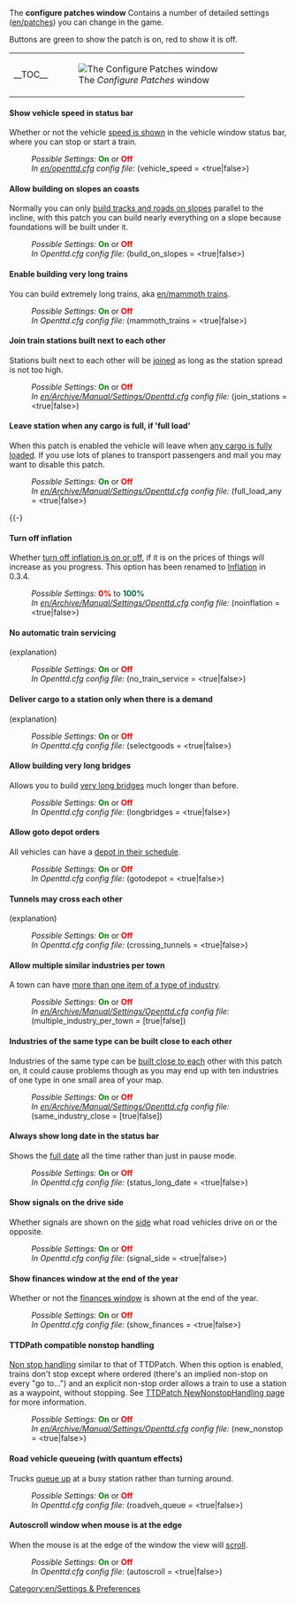 {{en/Historic|Information on this page applies '''for 0.2.0 and 0.2.1'''.
:*for '''0.3.0 to 0.6.3''' - See [[en/Archive/Manual/Settings/Configuring patches]] for information of how to change settings.
:*for '''0.7.0 and later''' - See [[en/Archive/Manual/Settings/Advanced Settings]].}}

The '''configure patches window''' Contains a number of detailed settings ([[en/patches]]) you can change in the game.

Buttons are green to show the patch is on, red to show it is off.
{| align="center"
|- valign="top"
|__TOC__
|[[File:en/Patches-Interface-0.2.0.png|frame|center|The ''Configure Patches'' window]]
|}

==== Show vehicle speed in status bar ====
{{en/Feature|Old|align="right"|text=(since 0.2.0)}}
Whether or not the vehicle [[en/show vehicle speed|speed is shown]] in the vehicle window status bar, where you can stop or start a train.
:''Possible Settings:'' <span style="color:green">'''On'''</span> or <span style="color:red">'''Off'''</span>
:''In [[en/openttd.cfg]] config file:'' (vehicle_speed = <true|false>)
{{en/-}}
==== Allow building on slopes an coasts ====
{{en/Feature|Old|align="right"|text=(since 0.2.0)}}
Normally you can only [[en/build on slopes|build tracks and roads on slopes]] parallel to the incline, with this patch you can build nearly everything on a slope because foundations will be built under it.
:''Possible Settings:'' <span style="color:green">'''On'''</span> or <span style="color:red">'''Off'''</span>
:''In Openttd.cfg config file:'' (build_on_slopes = <true|false>)
{{en/-}}
==== Enable building very long trains ====
{{en/Feature|Old|align="right"|text=(since 0.2.0)}}
You can build extremely long trains, aka [[en/mammoth trains]].
:''Possible Settings:'' <span style="color:green">'''On'''</span> or <span style="color:red">'''Off'''</span>
:''In Openttd.cfg config file:'' (mammoth_trains = <true|false>)
{{en/-}}
==== Join train stations built next to each other ====
{{en/Feature|Old|align="right"|text=(since 0.2.0)}}
Stations built next to each other will be [[en/join train stations|joined]] as long as the station spread is not too high.
:''Possible Settings:'' <span style="color:green">'''On'''</span> or <span style="color:red">'''Off'''</span>
:''In [[en/Archive/Manual/Settings/Openttd.cfg]] config file:'' (join_stations = <true|false>)
{{en/-}}
==== Leave station when any cargo is full, if 'full load' ====
{{en/Feature|-0.6|align="right"|text=(since 0.2.0 to 0.6.3)}}
When this patch is enabled the vehicle will leave when [[en/full load any cargo|any cargo is fully loaded]]. If you use lots of planes to transport passengers and mail you may want to disable this patch.
:''Possible Settings:'' <span style="color:green">'''On'''</span> or <span style="color:red">'''Off'''</span>
:''In [[en/Archive/Manual/Settings/Openttd.cfg]] config file:'' (full_load_any = <true|false>)
{{-}
==== Turn off inflation ====
{{en/Feature|-Old|align="right"|text=(since 0.2.0 to 0.3.3)}}
Whether [[en/disable inflation|turn off inflation is on or off]], if it is on the prices of things will increase as you progress. This option has been renamed to [[en/#Inflation|Inflation]] in 0.3.4.
:''Possible Settings:'' <span style="color:red">'''0%'''</span> to <span style="color:#00693E">'''100%'''</span>
:''In [[en/Archive/Manual/Settings/Openttd.cfg]] config file:'' (noinflation = <true|false>)
{{en/-}}
==== No automatic train servicing ====
{{en/Feature|-Old|align="right"|text=(since 0.2.0 to 0.3.3)}}
(explanation)
:''Possible Settings:'' <span style="color:green">'''On'''</span> or <span style="color:red">'''Off'''</span>
:''In Openttd.cfg config file:'' (no_train_service = <true|false>) 
{{en/-}}
==== Deliver cargo to a station only when there is a demand ====
{{en/Feature|-Old|align="right"|text=(since 0.2.0 to 0.2.1)}}
(explanation)
:''Possible Settings:'' <span style="color:green">'''On'''</span> or <span style="color:red">'''Off'''</span>
:''In Openttd.cfg config file:'' (selectgoods = <true|false>) 
{{en/-}}
==== Allow building very long bridges ====
{{en/Feature|Old|align="right"|text=(since 0.2.0)}}
Allows you to build [[en/longer bridges|very long bridges]] much longer than before.
:''Possible Settings:'' <span style="color:green">'''On'''</span> or <span style="color:red">'''Off'''</span>
:''In Openttd.cfg config file:'' (longbridges = <true|false>)
{{en/-}}
==== Allow goto depot orders ====
{{en/Feature|Old|align="right"|text=(since 0.2.0)}}
All vehicles can have a [[en/goto depot orders|depot in their schedule]].
:''Possible Settings:'' <span style="color:green">'''On'''</span> or <span style="color:red">'''Off'''</span>
:''In Openttd.cfg config file:'' (gotodepot = <true|false>)
{{en/-}}
==== Tunnels may cross each other ====
{{en/Feature|-Old|align="right"|text=(since 0.2.0 to 0.3.2.1)}}
(explanation)
:''Possible Settings:'' <span style="color:green">'''On'''</span> or <span style="color:red">'''Off'''</span>
:''In Openttd.cfg config file:'' (crossing_tunnels = <true|false>)
{{en/-}}
==== Allow multiple similar industries per town ====
{{en/Feature|Old|align="right"|text=(since 0.2.0)}}
A town can have [[en/multiple industries per town|more than one item of a type of industry]].
:''Possible Settings:'' <span style="color:green">'''On'''</span> or <span style="color:red">'''Off'''</span>
:''In [[en/Archive/Manual/Settings/Openttd.cfg]] config file:'' (multiple_industry_per_town = [true|false])
{{en/-}}
==== Industries of the same type can be built close to each other ====
{{en/Feature|-1.0|align="right"|text=(since 0.2.0 to 1.0.0)}}
Industries of the same type can be [[en/same industries close|built close to each]] other with this patch on, it could cause problems though as you may end up with ten industries of one type in one small area of your map.
:''Possible Settings:'' <span style="color:green">'''On'''</span> or <span style="color:red">'''Off'''</span>
:''In [[en/Archive/Manual/Settings/Openttd.cfg]] config file:'' (same_industry_close = [true|false])
{{en/-}}
==== Always show long date in the status bar ====
{{en/Feature|Old|align="right"|text=(since 0.2.0)}}
Shows the [[en/long date in status bar|full date]] all the time rather than just in pause mode.
:''Possible Settings:'' <span style="color:green">'''On'''</span> or <span style="color:red">'''Off'''</span>
:''In Openttd.cfg config file:'' (status_long_date = <true|false>)
{{en/-}}
==== Show signals on the drive side ====
{{en/Feature|Old|align="right"|text=(since 0.2.0)}}
Whether signals are shown on the [[en/signal on correct side|side]] what road vehicles drive on or the opposite.
:''Possible Settings:'' <span style="color:green">'''On'''</span> or <span style="color:red">'''Off'''</span>
:''In Openttd.cfg config file:'' (signal_side = <true|false>)
{{en/-}}
==== Show finances window at the end of the year ====
{{en/Feature|Old|align="right"|text=(since 0.2.0)}}
Whether or not the [[en/show finances at end of year|finances window]] is shown at the end of the year.
:''Possible Settings:'' <span style="color:green">'''On'''</span> or <span style="color:red">'''Off'''</span>
:''In Openttd.cfg config file:'' (show_finances = <true|false>)
{{en/-}}
==== TTDPath compatible nonstop handling ====
{{en/Feature|-0.6|align="right"|text=(since 0.2.0 to 0.6.3)}}
[[en/new nonstop handling|Non stop handling]] similar to that of TTDPatch.
When this option is enabled, trains don't stop except where ordered (there's an implied non-stop on every "go to...") and an explicit non-stop order allows a train to use a station as a waypoint, without stopping.  See [http://wiki.ttdpatch.net/tiki-index.php?page=NewNonstopHandling TTDPatch NewNonstopHandling page] for more information.
:''Possible Settings:'' <span style="color:green">'''On'''</span> or <span style="color:red">'''Off'''</span>
:''In [[en/Archive/Manual/Settings/Openttd.cfg]] config file:'' (new_nonstop = <true|false>)
{{en/-}}
==== Road vehicle queueing (with quantum effects) ====
{{en/Feature|Old|align="right"|text=(since 0.2.0)}}
Trucks [[en/road vehicle queueing|queue up]] at a busy station rather than turning around.
:''Possible Settings:'' <span style="color:green">'''On'''</span> or <span style="color:red">'''Off'''</span>
:''In Openttd.cfg config file:'' (roadveh_queue = <true|false>)
{{en/-}}
==== Autoscroll window when mouse is at the edge ====
{{en/Feature|Old|align="right"|text=(since 0.2.0)}}
When the mouse is at the edge of the window the view will [[en/autoscroll|scroll]].
:''Possible Settings:'' <span style="color:green">'''On'''</span> or <span style="color:red">'''Off'''</span>
:''In Openttd.cfg config file:'' (autoscroll = <true|false>)
{{en/-}}

[[Category:en/Settings & Preferences]]